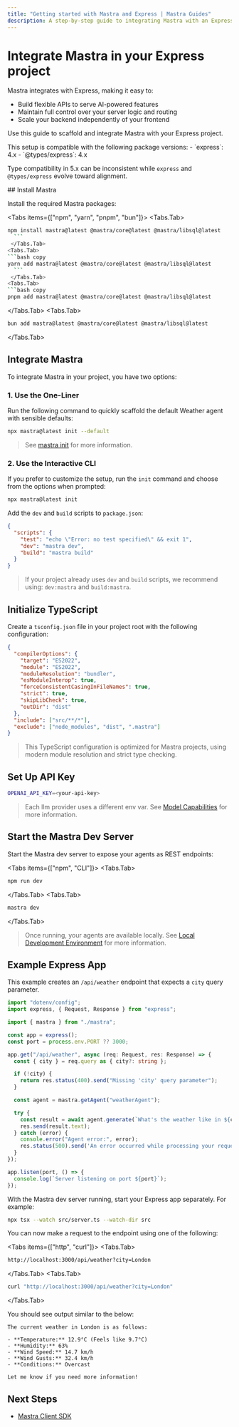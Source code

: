 ```yaml
---
title: "Getting started with Mastra and Express | Mastra Guides"
description: A step-by-step guide to integrating Mastra with an Express backend.
---
```



# Integrate Mastra in your Express project

Mastra integrates with Express, making it easy to:

- Build flexible APIs to serve AI-powered features
- Maintain full control over your server logic and routing
- Scale your backend independently of your frontend

Use this guide to scaffold and integrate Mastra with your Express project.

<Callout type="warning">
This setup is compatible with the following package versions:
- `express`: 4.x
- `@types/express`: 4.x

Type compatibility in 5.x can be inconsistent while `express` and `@types/express` evolve toward alignment.
</Callout>

<Steps>
## Install Mastra

Install the required Mastra packages:

<Tabs items={["npm", "yarn", "pnpm", "bun"]}>
  <Tabs.Tab>
  ```bash copy
npm install mastra@latest @mastra/core@latest @mastra/libsql@latest
    ```
   </Tabs.Tab>
  <Tabs.Tab>
  ```bash copy
yarn add mastra@latest @mastra/core@latest @mastra/libsql@latest
    ```
   </Tabs.Tab>
  <Tabs.Tab>
  ```bash copy
pnpm add mastra@latest @mastra/core@latest @mastra/libsql@latest
  ```
  </Tabs.Tab>
<Tabs.Tab>
  ```bash copy
bun add mastra@latest @mastra/core@latest @mastra/libsql@latest
  ```
  </Tabs.Tab>
</Tabs>

## Integrate Mastra

To integrate Mastra in your project, you have two options:

### 1. Use the One-Liner

Run the following command to quickly scaffold the default Weather agent with sensible defaults:

```bash copy
npx mastra@latest init --default
```

> See [mastra init](/reference/cli/init) for more information.

### 2. Use the Interactive CLI

If you prefer to customize the setup, run the `init` command and choose from the options when prompted:

```bash copy
npx mastra@latest init
```

Add the `dev` and `build` scripts to `package.json`:

```json filename="package.json"
{
  "scripts": {
    "test": "echo \"Error: no test specified\" && exit 1",
    "dev": "mastra dev",
    "build": "mastra build"
  }
}
```

> If your project already uses `dev` and `build` scripts, we recommend using: `dev:mastra` and `build:mastra`.

## Initialize TypeScript

Create a `tsconfig.json` file in your project root with the following configuration:

```json filename="tsconfig.json" copy
{
  "compilerOptions": {
    "target": "ES2022",
    "module": "ES2022",
    "moduleResolution": "bundler",
    "esModuleInterop": true,
    "forceConsistentCasingInFileNames": true,
    "strict": true,
    "skipLibCheck": true,
    "outDir": "dist"
  },
  "include": ["src/**/*"],
  "exclude": ["node_modules", "dist", ".mastra"]
}
```

> This TypeScript configuration is optimized for Mastra projects, using modern module resolution and strict type checking.

## Set Up API Key

```bash filename=".env" copy
OPENAI_API_KEY=<your-api-key>
```

> Each llm provider uses a different env var. See [Model Capabilities](/docs/getting-started/model-capability) for more information.

## Start the Mastra Dev Server

Start the Mastra dev server to expose your agents as REST endpoints:

<Tabs items={["npm", "CLI"]}>
  <Tabs.Tab>
  ```bash copy
  npm run dev
   ```
   </Tabs.Tab>
  <Tabs.Tab>
  ```bash copy
  mastra dev
   ```
   </Tabs.Tab>
</Tabs>

> Once running, your agents are available locally. See [Local Development Environment](/docs/local-dev/mastra-dev) for more information.

## Example Express App

This example creates an `/api/weather` endpoint that expects a `city` query parameter.

```typescript filename="src/server.ts" showLineNumbers copy
import "dotenv/config";
import express, { Request, Response } from "express";

import { mastra } from "./mastra";

const app = express();
const port = process.env.PORT ?? 3000;

app.get("/api/weather", async (req: Request, res: Response) => {
  const { city } = req.query as { city?: string };

  if (!city) {
    return res.status(400).send("Missing 'city' query parameter");
  }

  const agent = mastra.getAgent("weatherAgent");

  try {
    const result = await agent.generate(`What's the weather like in ${city}?`);
    res.send(result.text);
  } catch (error) {
    console.error("Agent error:", error);
    res.status(500).send('An error occurred while processing your request');
  }
});

app.listen(port, () => {
  console.log(`Server listening on port ${port}`);
});
```

With the Mastra dev server running, start your Express app separately. For example:

```bash copy
npx tsx --watch src/server.ts --watch-dir src
```

You can now make a request to the endpoint using one of the following:

<Tabs items={["http", "curl"]}>
  <Tabs.Tab>
  ```bash copy
  http://localhost:3000/api/weather?city=London
   ```
   </Tabs.Tab>
  <Tabs.Tab>
  ```bash copy
  curl "http://localhost:3000/api/weather?city=London"
   ```
   </Tabs.Tab>
</Tabs>

You should see output similar to the below:

```plaintext
The current weather in London is as follows:

- **Temperature:** 12.9°C (Feels like 9.7°C)
- **Humidity:** 63%
- **Wind Speed:** 14.7 km/h
- **Wind Gusts:** 32.4 km/h
- **Conditions:** Overcast

Let me know if you need more information!
```
</Steps>


## Next Steps

- [Mastra Client SDK](/docs/deployment/client)
